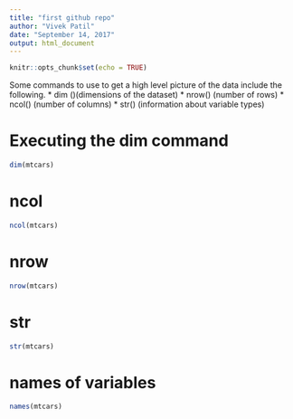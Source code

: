 ```yaml
---
title: "first github repo"
author: "Vivek Patil"
date: "September 14, 2017"
output: html_document
---
```


```r
knitr::opts_chunk$set(echo = TRUE)
```

Some commands to use to get a high level picture of the data include the following.
* dim ()(dimensions of the dataset)
* nrow() (number of rows)
* ncol() (number of columns)
* str() (information about variable types)

# Executing the dim command

```r
dim(mtcars)
```

# ncol

```r
ncol(mtcars)
```

# nrow

```r
nrow(mtcars)
```

# str

```r
str(mtcars)
```

# names of variables

```r
names(mtcars)

```



